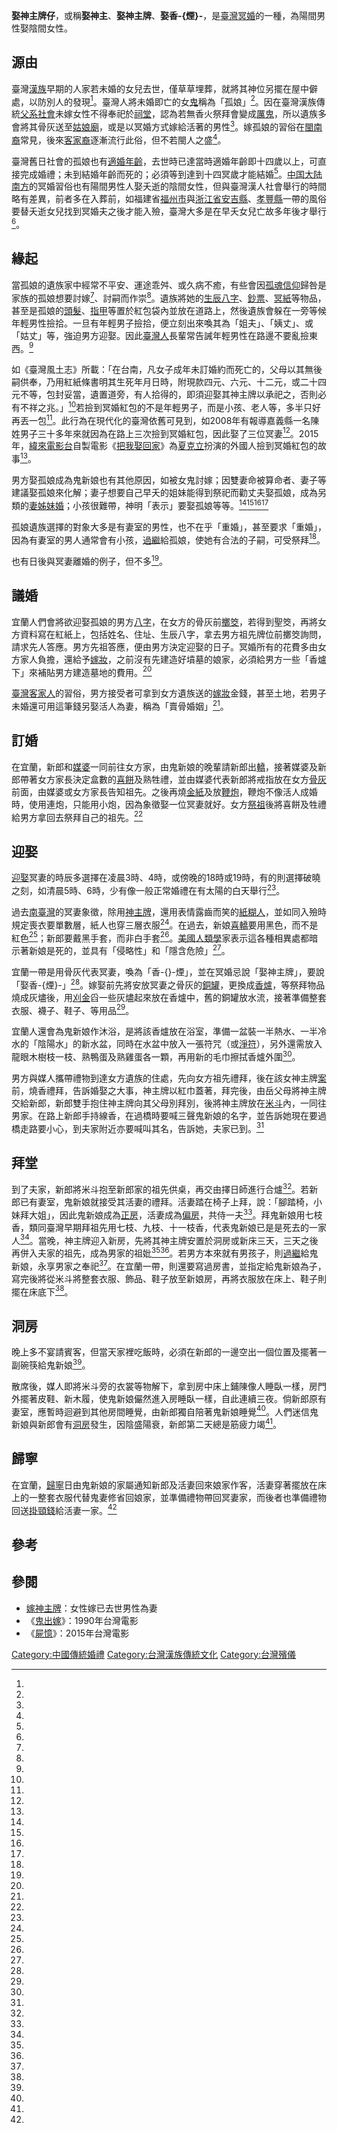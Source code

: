{{Min-nan
| title     = 娶神主牌仔
| choan-han = 娶神主牌仔
| choan-lo  = Tshuā-sîn-tsú-pâi-á
}}'''娶神主牌仔'''，或稱'''娶神主'''、'''娶神主牌'''、'''娶香-{煙}-'''，是[[臺灣|臺灣]][[冥婚|冥婚]]的一種，為陽間男性娶陰間女性。
==源由==

臺灣[[漢族|漢族]]早期的人家若未婚的女兒去世，僅草草埋葬，就將其神位另擺在屋中僻處，以防別人的發現<ref name="Jordan"/>。臺灣人將未婚即亡的女[[鬼|鬼]]稱為「孤娘」<ref name="中華諺語志"/>。因在臺灣漢族傳統[[父系社會|父系社會]]未嫁女性不得奉祀於[[祠堂|祠堂]]，認為若無香火祭拜會變成[[厲鬼|厲鬼]]，所以遺族多會將其骨灰送至[[姑娘廟|姑娘廟]]，或是以冥婚方式嫁給活著的男性<ref name="孤魂與鬼雄的世界: 北臺灣的厲鬼信仰"/>。嫁孤娘的習俗在[[閩南民系|閩南裔]]常見，後來[[客家民系|客家裔]]逐漸流行此俗，但不若閩人之盛<ref name="六堆客家"/>。

臺灣舊日社會的孤娘也有[[適婚年齡|適婚年齡]]，去世時已達當時適婚年齡即十四歲以上，可直接完成婚禮；未到結婚年齡而死的；必須等到達到十四冥歲才能結婚<ref name="臺灣舊慣冠婚葬祭と年中行事"/>。[[中国北方与南方|中国大陆南方]]的冥婚習俗也有陽間男性人娶夭逝的陰間女性，但與臺灣漢人社會舉行的時間略有差異，前者多在入葬前，如福建省[[福州市|福州市]]與[[浙江省|浙江省]][[安吉縣|安吉縣]]、[[孝豐縣|孝豐縣]]一帶的風俗要替夭逝女兒找到冥婚夫之後才能入殮，臺灣大多是在早夭女兒亡故多年後才舉行<ref name="臺灣民間信仰"/>。

==緣起==
當孤娘的遺族家中經常不平安、運途乖舛、或久病不癒，有些會因[[孤魂信仰|孤魂信仰]]歸咎是家族的孤娘想要討嫁<ref name="臺灣民間信仰"/>、討嗣而作崇<ref name="臺灣舊慣冠婚葬祭と年中行事"/>。遺族將她的[[生辰八字|生辰八字]]、[[鈔票|鈔票]]、[[冥紙|冥紙]]等物品，甚至是孤娘的[[頭髮|頭髮]]、[[指甲|指甲]]等置於紅包袋內並放在道路上，然後遺族會躲在一旁等候年輕男性撿拾。一旦有年輕男子撿拾，便立刻出來喚其為「姐夫」、「姨丈」、或「姑丈」等，強迫男方迎娶。因此[[臺灣人|臺灣人]]長輩常告誡年輕男性在路邊不要亂撿東西。<ref name="臺灣民間信仰"/>

如《臺灣風土志》所載：「在台南，凡女子成年未訂婚約而死亡的，父母以其無後嗣供奉，乃用紅紙條書明其生死年月日時，附現款四元、六元、十二元，或二十四元不等，包封妥當，遺置道旁，有人拾得的，即須迎娶其神主牌以承祀之，否則必有不祥之兆。」<ref name="臺灣風土志"/>若撿到冥婚紅包的不是年輕男子，而是小孩、老人等，多半只好再丟一包<ref name="阿盛"/>。此行為在現代化的臺灣依舊可見到，如2008年有報導嘉義縣一名陳姓男子三十多年來就因為在路上三次撿到冥婚紅包，因此娶了三位冥妻<ref name="東森新聞"/>。2015年，[[緯來電影台|緯來電影台]]自製電影《[[把我娶回家|把我娶回家]]》為[[夏克立|夏克立]]扮演的外國人撿到冥婚紅包的故事<ref name="蘋果日報"/>。

男方娶孤娘成為鬼新娘也有其他原因，如被女鬼討嫁；因雙妻命被算命者、妻子等建議娶孤娘來化解；妻子想要自己早夭的姐妹能得到祭祀而勸丈夫娶孤娘，成為另類的[[妻姊妹婚|妻姊妹婚]]；小孩很難帶，神明「表示」要娶孤娘等等。<ref name="宜蘭縣民眾生活史"/><ref name="臺灣民間信仰"/><ref name="Jordan"/><ref name="李佩倫"/>

孤娘遺族選擇的對象大多是有妻室的男性，也不在乎「重婚」，甚至要求「重婚」，因為有妻室的男人通常會有小孩，[[過繼|過繼]]給孤娘，使她有合法的子嗣，可受祭拜<ref name="臺灣民間信仰"/>。

也有日後與冥妻離婚的例子，但不多<ref name="李佩倫"/>。

==議婚==
宜蘭人們會將欲迎娶孤娘的男方[[八字|八字]]，在女方的骨灰前[[擲筊|擲筊]]，若得到聖筊，再將女方資料寫在紅紙上，包括姓名、住址、生辰八字，拿去男方祖先牌位前擲筊詢問，請求先人答應。男方先祖答應，便由男方決定迎娶的日子。冥婚所有的花費多由女方家人負擔，還給予[[嫁妝|嫁妝]]，之前沒有先建造好墳墓的娘家，必須給男方一些「香爐下」來補貼男方建造墓地的費用。<ref name="李佩倫"/>

[[臺灣客家人|臺灣客家人]]的習俗，男方接受者可拿到女方遺族送的[[嫁妝|嫁妝]]金錢，甚至土地，若男子未婚還可用這筆錢另娶活人為妻，稱為「賣骨婚姻」<ref name="阮昌銳"/>。

==訂婚==
在宜蘭，新郎和[[媒婆|媒婆]]一同前往女方家，由鬼新娘的晚輩請新郎出[[轎|轎]]，接著媒婆及新郎帶著女方家長決定盒數的[[喜餅|喜餅]]及熟牲禮，並由媒婆代表新郎將戒指放在女方[[骨灰|骨灰]]前面，由媒婆或女方家長告知祖先。之後再燒[[金紙|金紙]]及放[[鞭炮|鞭炮]]，鞭炮不像活人成婚時，使用連炮，只能用小炮，因為象徵娶一位冥妻就好。女方[[祭祖|祭祖]]後將喜餅及牲禮給男方拿回去祭拜自己的祖先。<ref name="李佩倫"/>

==迎娶==
[[親迎|迎娶]]冥妻的時辰多選擇在凌晨3時、4時，或傍晚的18時或19時，有的則選擇破曉之刻，如清晨5時、6時，少有像一般正常婚禮在有太陽的白天舉行<ref name="台灣婚俗古今談"/>。

過去[[南臺灣|南臺灣]]的冥妻象徵，除用[[神主牌|神主牌]]，還用表情露齒而笑的[[紙紮|紙糊人]]，並如同入殮時規定喪衣要單數層，紙人也穿三層衣服<ref name="Jordan"/>。在過去，新娘[[喜轎|喜轎]]要用黑色，而不是紅色<ref name="台灣婚俗古今談"/>；新郎要戴黑手套，而非白手套<ref name="Jordan"/>。[[美國|美國]][[人類學|人類學]]家{{link-en|焦大衛|David K. Jordan}}表示這各種相異處都暗示著新娘是死的，並具有「侵略性」和「隱含危險」<ref name="Jordan"/>。

宜蘭一帶是用骨灰代表冥妻，喚為「香-{}-煙」，並在冥婚忌說「娶神主牌」，要說「娶香-{煙}-」<ref name="宜蘭縣民眾生活史"/>。嫁娶前先將安放冥妻之骨灰的[[骨灰罈|銅罐]]，更換成[[香爐|香爐]]，等祭拜物品燒成灰燼後，用[[刈金|刈金]]舀一些灰燼起來放在香爐中，舊的銅罐放水流，接著準備整套衣服、襪子、鞋子、{{link-en|香粉|Face powder|花粉}}等用品<ref name="李佩倫"/>。

宜蘭人還會為鬼新娘作沐浴，是將該香爐放在浴室，準備一盆裝一半熱水、一半冷水的「陰陽水」的新水盆，同時在水盆中放入一張符咒（或[[淨符|淨符]]），另外還需放入龍眼木樹枝一枝、熟鴨蛋及熟雞蛋各一顆，再用新的毛巾擦拭香爐外圍<ref name="李佩倫"/>。

男方與媒人攜帶禮物到達女方遺族的住處，先向女方祖先禮拜，後在該女神主牌[[案|案]]前，燒香禮拜，告訴婚娶之大事，神主牌以紅巾蓋著，拜完後，由岳父母將神主牌交給新郎，新郎雙手抱住神主牌向其父母別拜別，後將神主牌放在[[米斗|米斗]]內，一同往男家。在路上新郎手持線香，在過橋時要喊三聲鬼新娘的名字，並告訴她現在要過橋走路要小心，到夫家附近亦要喊叫其名，告訴她，夫家已到。<ref name="阮昌銳"/>

==拜堂==

到了夫家，新郎將米斗抱至新郎家的祖先供桌，再交由擇日師進行合爐<ref name="李佩倫"/>。若新郎已有妻室，鬼新娘就接受其活妻的禮拜。活妻踏在椅子上拜，說：「腳踏椅，小妹拜大姐」，因此鬼新娘成為[[嫡妻|正房]]，活妻成為[[偏房|偏房]]，共侍一夫<ref name="阮昌銳"/>。拜鬼新娘用七枝香，類同臺灣早期拜祖先用七枝、九枝、十一枝香，代表鬼新娘已是是死去的一家人<ref name="Jordan"/>。當晚，神主牌迎入新房，先將其神主牌安置於洞房或新床三天，三天之後再併入夫家的祖先，成為男家的祖妣<ref name="阮昌銳"/><ref name="陳金田"/>。若男方本來就有男孩子，則[[過繼|過繼]]給鬼新娘，永享男家之奉祀<ref name="阮昌銳"/>。在宜蘭一帶，則還要寫過房書，並指定給鬼新娘為子，寫完後將從米斗將整套衣服、飾品、鞋子放至新娘房，再將衣服放在床上、鞋子則擺在床底下<ref name="李佩倫"/>。

==洞房==
晚上多不宴請賓客，但當天家裡吃飯時，必須在新郎的一邊空出一個位置及擺著一副碗筷給鬼新娘<ref name="李佩倫"/>。

散席後，媒人即將米斗旁的衣裳等物解下，拿到房中床上鋪陳像人睡臥一樣，房門外擺著皮鞋、新木履，使鬼新娘儼然進入房睡臥一樣，自此連續三夜。倘新郎原有妻室，應暫時迴避到其他房間睡覺，由新郎獨自陪著鬼新娘睡覺<ref name="台灣婚俗古今談"/>。人們迷信鬼新娘與新郎會有[[洞房|洞房]]發生，因陰盛陽衰，新郎第二天總是筋疲力竭<ref name="Jordan"/>。

==歸寧==
在宜蘭，[[歸寧|歸寧]]日由鬼新娘的家屬通知新郎及活妻回來娘家作客，活妻穿著擺放在床上的一整套衣服代替鬼妻修省回娘家，並準備禮物帶回冥妻家，而後者也準備禮物回送[[掛頸錢|掛頸錢]]給活妻一家。<ref name="李佩倫"/>

==參考==
{{reflist|2|refs=
<ref name="孤魂與鬼雄的世界: 北臺灣的厲鬼信仰">{{cite book |author=林富士 |title=《孤魂與鬼雄的世界——北臺灣的厲鬼信仰》 |date=1995|publisher=臺北縣立文化中心|location=台灣 |language=zh-tw|isbn=9570054646}}</ref>

<ref name="臺灣風土志">{{cite book |author=何聯奎、衛惠林|title=《臺灣風土志》|date=1966|publisher=中華書局|location=台灣|language=zh-tw|isbn=}}</ref>

<ref name="臺灣民間信仰">{{cite book |author=黃萍瑛|title=《臺灣民間信仰 「孤娘」的奉祀——一個社會史的考察》|date=2008-10-01|publisher=稻鄉出版社|location=臺灣|language=zh-tw|isbn=9789866913426}}</ref>

<ref name="台灣婚俗古今談">{{cite book |author=姚漢秋|title=《台灣婚俗古今談》|date=1991-08-15|publisher=臺原出版社|location=台灣|language=zh-tw|isbn=9789579261111}}</ref>

<ref name="中華諺語志">{{cite book |author=[[朱介凡|朱介凡]]|title=《中華諺語志》|date=1989-08-01|publisher=台灣商務印書館|location=台灣|language=zh-tw|isbn=9789570500042}}</ref>

<ref name="宜蘭縣民眾生活史">{{cite book |author=林美容、鄧淑慧、江寶月|title=《宜蘭縣民眾生活史》|date=1997-01-01|publisher=宜蘭縣縣史館|location=台灣|language=zh-tw|isbn=9789570206357 }}</ref>

<ref name="六堆客家">{{cite book |author=六堆客家鄉土誌編纂委員會|title=《六堆客家社會文化發展與變遷之研究》|date=2001|publisher=六堆文化敎育基金會|location=台灣|language=zh-tw|isbn=9867979273}}</ref>

<ref name="阮昌銳">{{cite journal|author=阮昌銳|title=〈臺灣冥婚與過房之原始意義及社會功能〉|journal=《中央研究院民族所集刊》|issue=第33期|date=1972|publisher=中央研究院民族學研究所|location=台灣|language=zh-tw|isbn=}}</ref>

<ref name="陳金田">{{cite journal |author=陳金田|title=〈臺灣的娶神主風俗〉|journal=《臺灣風物》|volume=第三十二卷|issue=第三期|date=1982-09|publisher=臺灣風物雜誌社|location=台灣|language=zh-tw|isbn=}}</ref>

<ref name="李佩倫">{{cite journal |author=李佩倫|title=〈蘭陽地區冥婚習俗之調查研究〉|journal=《臺灣文獻》|volume=第六十三卷|issue=第四期|date=2012-12|publisher=台灣文獻館|location=台灣|language=zh-tw|isbn=}}</ref>

<ref name="臺灣舊慣冠婚葬祭と年中行事">{{cite book |author=鈴木清一郎|title=《臺灣舊慣冠婚葬祭と年中行事》|date=1934|publisher=台湾日日新報社|location=台灣|language=ja|isbn=}}</ref>

<ref name="Jordan">{{cite book |author={{le|David K. Jordan}}|title=《Gods, Ghosts, & Ancestors:Folk Religion in a Taiwanese Village》|date=1972|publisher=Berkeley: University of California Press|location=美國|language=en|isbn=}}</ref>

<ref name="東森新聞">{{Cite news|url=http://www.nownews.com/n/2008/08/10/970510|title=路上紅包別亂撿！　嘉義男子冥婚擁4妻|language=zh-tw|publisher=東森新聞|author=董懿嫺、楊祐彰|date=2008-08-10|accessdate=2015-05-14|archive-date=2016-10-13|archive-url=https://web.archive.org/web/20161013220319/http://www.nownews.com/n/2008/08/10/970510|dead-url=no}}</ref>

<ref name="阿盛">{{Cite news|url=http://paper.udn.com/udnpaper/PIC0004/237882/web/|title=沽之齋誌異|language=zh-tw|publisher=《聯副電子報》|author=[[阿盛|阿盛]]|date=2013-05-31|accessdate=2015-05-14|archive-date=2019-11-17|archive-url=https://web.archive.org/web/20191117161445/https://paper.udn.com/udnpaper/PIC0004/237882/web/|dead-url=no}}</ref>

<ref name="蘋果日報">{{Cite news|url=http://www.appledaily.com.tw/realtimenews/article/new/20150125/548196/|title=夏克立娶冥妻也OK　誇張路線被嫌棄|language=zh-tw|publisher=《蘋果日報》|author=葉婉如|date=2015-01-25|accessdate=2015-05-14|archive-date=2017-09-17|archive-url=https://web.archive.org/web/20170917045533/http://www.appledaily.com.tw/realtimenews/article/new/20150125/548196|dead-url=no}}</ref>

}}
==參閱==
*[[嫁神主牌|嫁神主牌]]：女性嫁已去世男性為妻
*《[[鬼出嫁|鬼出嫁]]》：1990年台灣電影
*《[[屍憶|屍憶]]》：2015年台灣電影

[[Category:中國傳統婚禮|Category:中國傳統婚禮]]
[[Category:台灣漢族傳統文化|Category:台灣漢族傳統文化]]
[[Category:台灣殯儀|Category:台灣殯儀]]